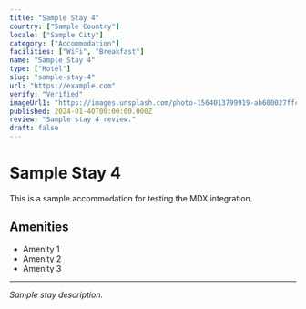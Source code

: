 ```yaml
---
title: "Sample Stay 4"
country: ["Sample Country"]
locale: ["Sample City"]
category: ["Accommodation"]
facilities: ["WiFi", "Breakfast"]
name: "Sample Stay 4"
type: ["Hotel"]
slug: "sample-stay-4"
url: "https://example.com"
verify: "Verified"
imageUrl1: "https://images.unsplash.com/photo-1564013799919-ab600027ffc6?w=1200&h=600&fit=crop"
published: 2024-01-40T00:00:00.000Z
review: "Sample stay 4 review."
draft: false
---
```


# Sample Stay 4

This is a sample accommodation for testing the MDX integration.

## Amenities
- Amenity 1
- Amenity 2
- Amenity 3

---

*Sample stay description.*
